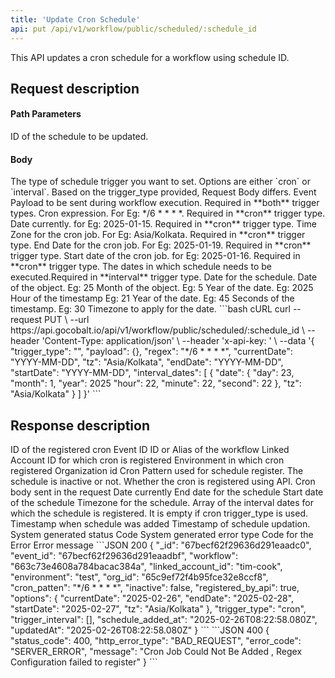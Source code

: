 ```yaml
---
title: 'Update Cron Schedule'
api: put /api/v1/workflow/public/scheduled/:schedule_id
---
```


This API updates a cron schedule for a workflow using schedule ID.

## Request description

#### Path Parameters
<ParamField path="schedule_id" type="string" required>
  ID of the schedule to be updated.
</ParamField>

#### Body
<ParamField body="trigger_type" type="string" required>
  The type of schedule trigger you want to set. Options are either `cron` or `interval`.
</ParamField>
<Info>
Based on the trigger_type provided, Request Body differs.
</Info>
<ParamField body="payload" type="object" required>
  Event Payload to be sent during workflow execution. Required in **both** trigger types.
</ParamField>

<ParamField body="regex" type="string" required>
  Cron expression. For Eg: */6 * * * *. Required in **cron** trigger type.
</ParamField>

<ParamField body="currentDate" type="string" required>
  Date currently. for Eg: 2025-01-15. Required in **cron** trigger type.
</ParamField>
<ParamField body="tz" type="string" required>
  Time Zone for the cron job. For Eg: Asia/Kolkata. Required in **cron** trigger type.
</ParamField>
<ParamField body="endDate" type="string" required>
  End Date for the cron job. For Eg: 2025-01-19. Required in **cron** trigger type.
</ParamField>
<ParamField body="startDate" type="string" required>
  Start date of the cron job. for Eg: 2025-01-16. Required in **cron** trigger type.
</ParamField>



<ParamField body="interval_dates" type="array" required>
  The dates in which schedule needs to be executed.Required in **interval** trigger type.
       <Expandable title="properties">
        <ResponseField name="date" type="object" required>
            Date for the schedule.
                <Expandable title="properties">
                    <ResponseField name="day" type="string" required>
                        Date of the object. Eg: 25
                    </ResponseField>
                    <ResponseField name="month" type="string" required>
                        Month of the object. Eg: 5
                    </ResponseField>
                    <ResponseField name="year" type="string" required>
                        Year of the date. Eg: 2025
                    </ResponseField>
                    <ResponseField name="hour" type="string" required>
                        Hour of the timestamp Eg: 21
                    </ResponseField>
                  <ResponseField name="minute" type="string" required>
                        Year of the date. Eg: 45
                    </ResponseField>
                  <ResponseField name="second" type="string" required>
                        Seconds of the timestamp. Eg: 30
                    </ResponseField>
                </Expandable>
        </ResponseField>
        <ResponseField name="tz" type="string" required>
            Timezone to apply for the date.
        </ResponseField>
     </Expandable>
</ParamField>

<RequestExample>
```bash cURL
curl --request PUT \
  --url https://api.gocobalt.io/api/v1/workflow/public/scheduled/:schedule_id \
  --header 'Content-Type: application/json' \
  --header 'x-api-key: <api-key>' \
  --data '{
  "trigger_type": "<string>",
  "payload": {},
  "regex": "*/6 * * * *",
  "currentDate": "YYYY-MM-DD",
  "tz": "Asia/Kolkata",
  "endDate": "YYYY-MM-DD",
  "startDate": "YYYY-MM-DD",
  "interval_dates": [
        {
            "date": {
                "day": 23,
                "month": 1,
                "year": 2025
                "hour": 22,
                "minute": 22,
                "second": 22
            },
            "tz": "Asia/Kolkata"
        }
    ]
}'
```
</RequestExample>

## Response description

<Tabs>
  <Tab title="200">
    <ResponseField name="_id" type="string">
    ID of the registered cron
    </ResponseField>
    <ResponseField name="event_id" type="string">
    Event ID
    </ResponseField>
    <ResponseField name="workflow" type="string">
    ID or Alias of the workflow
    </ResponseField>
     <ResponseField name="linked_account_id" type="string">
    Linked Account ID for which cron is registered
    </ResponseField>
    <ResponseField name="environment" type="string">
    Environment in which cron registered
    </ResponseField>
    <ResponseField name="org_id" type="string">
    Organization id
    </ResponseField>
    <ResponseField name="cron_pattern" type="string">
    Cron Pattern used for schedule register.
    </ResponseField>
    <ResponseField name="inactive" type="boolean">
    The schedule is inactive or not.
    </ResponseField>
    <ResponseField name="registered_by_api" type="boolean">
    Whether the cron is registered using API.
    </ResponseField>
    <ResponseField name="options" type="object">
    Cron body sent in the request
     <Expandable title="properties">
        <ResponseField name="currentDate" type="string">
            Date currently
        </ResponseField>
        <ResponseField name="endDate" type="string">
            End date for the schedule
        </ResponseField>
        <ResponseField name="startDate" type="string">
            Start date of the schedule
        </ResponseField>
        <ResponseField name="tz" type="string">
            Timezone for the schedule.
        </ResponseField>
     </Expandable>
    </ResponseField>
    <ResponseField name="trigger_interval" type="array">
     Array of the interval dates for which the schedule is registered. It is empty if cron trigger_type is used.
    </ResponseField>
    <ResponseField name="schedule_added_at" type="string">
    Timestamp when schedule was added
    </ResponseField>
    <ResponseField name="updatedAt" type="string">
    Timestamp of schedule updation.
    </ResponseField>
  </Tab>
  <Tab title="Error">
    <ResponseField name="status_code" type="integer">
    System generated status Code
    </ResponseField>
    <ResponseField name="http_error_type" type="string">
    System generated error type
    </ResponseField>
    <ResponseField name="error_code" type="string">
    Code for the Error
    </ResponseField>
    <ResponseField name="message" type="string">
    Error message
    </ResponseField>
  </Tab>
</Tabs>


<ResponseExample>
```JSON 200
{
    "_id": "67becf62f29636d291eaadc0",
    "event_id": "67becf62f29636d291eaadbf",
    "workflow": "663c73e4608a784bacac384a",
    "linked_account_id": "tim-cook",
    "environment": "test",
    "org_id": "65c9ef72f4b95fce32e8ccf8",
    "cron_patten": "*/6 * * * *",
    "inactive": false,
    "registered_by_api": true,
    "options": {
        "currentDate": "2025-02-26",
        "endDate": "2025-02-28",
        "startDate": "2025-02-27",
        "tz": "Asia/Kolkata"
    },
    "trigger_type": "cron",
    "trigger_interval": [],
    "schedule_added_at": "2025-02-26T08:22:58.080Z",
    "updatedAt": "2025-02-26T08:22:58.080Z"
}
```
```JSON 400
{
    "status_code": 400,
    "http_error_type": "BAD_REQUEST",
    "error_code": "SERVER_ERROR",
    "message": "Cron Job Could Not Be Added  , Regex Configuration failed to register"
}
```
</ ResponseExample>